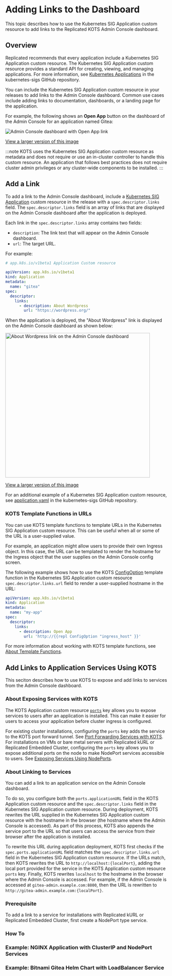 
# Adding Links to the Dashboard

This topic describes how to use the Kubernetes SIG Application custom resource to add links to the Replicated KOTS Admin Console dashboard.

## Overview

Replicated recommends that every application include a Kubernetes SIG Application custom resource. The Kubernetes SIG Application custom resource provides a standard API for creating, viewing, and managing applications. For more information, see [Kubernetes Applications](https://github.com/kubernetes-sigs/application#kubernetes-applications) in the kubernetes-sigs GitHub repository.

You can include the Kubernetes SIG Application custom resource in your releases to add links to the Admin Console dashboard. Common use cases include adding links to documentation, dashboards, or a landing page for the application.

For example, the following shows an **Open App** button on the dashboard of the Admin Console for an application named Gitea:

![Admin Console dashboard with Open App link](/images/gitea-open-app.png)

[View a larger version of this image](/images/gitea-open-app.png)

:::note
KOTS uses the Kubernetes SIG Application custom resource as metadata and does not require or use an in-cluster controller to handle this custom resource. An application that follows best practices does not require cluster admin privileges or any cluster-wide components to be installed.
:::

## Add a Link

To add a link to the Admin Console dashboard, include a [Kubernetes SIG Application](https://github.com/kubernetes-sigs/application#kubernetes-applications) custom resource in the release with a `spec.descriptor.links` field. The `spec.descriptor.links` field is an array of links that are displayed on the Admin Console dashboard after the application is deployed.

Each link in the `spec.descriptor.links` array contains two fields:
* `description`: The link text that will appear on the Admin Console dashboard.
* `url`: The target URL.

For example:

```yaml
# app.k8s.io/v1beta1 Application Custom resource

apiVersion: app.k8s.io/v1beta1
kind: Application
metadata:
  name: "gitea"
spec:
  descriptor:
    links:
      - description: About Wordpress
        url: "https://wordpress.org/"
```

When the application is deployed, the "About Wordpress" link is displayed on the Admin Console dashboard as shown below:

<img alt="About Wordpress link on the Admin Console dashboard" src="/images/dashboard-link-about-wordpress.png" width="450px"/>

[View a larger version of this image](/images/dashboard-link-about-wordpress.png)

For an additional example of a Kubernetes SIG Application custom resource, see [application.yaml](https://github.com/kubernetes-sigs/application/blob/master/docs/examples/wordpress/application.yaml) in the kubernetes-sigs GitHub repository.

### KOTS Template Functions in URLs

You can use KOTS template functions to template URLs in the Kubernetes SIG Application custom resource. This can be useful when all or some of the URL is a user-supplied value.

For example, an application might allow users to provide their own Ingress object. In this case, the URL can be templated to render the hostname for the Ingress object that the user supplies on the Admin Console config screen.

The following example shows how to use the KOTS [ConfigOption](/reference/template-functions-config-context#configoption) template function in the Kubernetes SIG Application custom resource `spec.descriptor.links.url` field to render a user-supplied hostname in the URL:

```yaml
apiVersion: app.k8s.io/v1beta1
kind: Application
metadata:
  name: "my-app"
spec:
  descriptor:
    links:
      - description: Open App
        url: 'http://{{repl ConfigOption "ingress_host" }}'
```

For more information about working with KOTS template functions, see [About Template Functions](/reference/template-functions-about).

## Add Links to Application Services Using KOTS

This seciton describes how to use KOTS to expose and add links to services from the Admin Console dashboard.

### About Exposing Services with KOTS

The KOTS Application custom resource [`ports`](/reference/custom-resource-application#ports) key allows you to expose services to users after an application is installed. This can make it easier for users to access your application before cluster ingress is configured.

For existing cluster installations, configuring the `ports` key adds the service to the KOTS port forward tunnel. See [Port Forwarding Services with KOTS](/vendor/admin-console-port-forward). For installations on VMs or bare metal servers with Replicated kURL or Replicated Embedded Cluster, configuring the `ports` key allows you to expose additional ports on the node to make NodePort services accessible to users. See [Exposing Services Using NodePorts](/vendor/kurl-nodeport-services).

### About Linking to Services

You can add a link to an application service on the Admin Console dashboard.

To do so, you configure both the `ports.applicationURL` field in the KOTS Application custom resource and the `spec.descriptor.links` field in the Kubernetes SIG Application custom resource. During deployment, KOTS rewrites the URL supplied in the Kubernetes SIG Application custom resource with the hostname in the browser (the hostname where the Admin Console is accessed). As part of this process, KOTS also appends the service port to the URL so that users can access the service from their browser after the application is installed.

To rewrite this URL during application deployment, KOTS first checks if the `spec.ports.applicationURL` field matches the `spec.descriptor.links.url` field in the Kubernetes SIG Application custom resource. If the URLs match, then KOTS rewrites the URL to `http://localhost:{localPort}`, adding the local port provided for the service in the KOTS Application custom resource `ports` key. Finally, KOTS rewrites `localhost` to the hostname in the browser where the Admin Console is accessed. For example, if the Admin Console is accessed at `gitea-admin.example.com:8800`, then the URL is rewritten to `http://gitea-admin.example.com:{localPort}`.

### Prerequisite

To add a link to a service for installations with Replicated kURL or Replicated Embedded Cluster, first create a NodePort type service.

### How To

<LinkToService/>

### Example: NGINX Application with ClusterIP and NodePort Services

<NginxExample/>

### Example: Bitnami Gitea Helm Chart with LoadBalancer Service

<GiteaExample/>